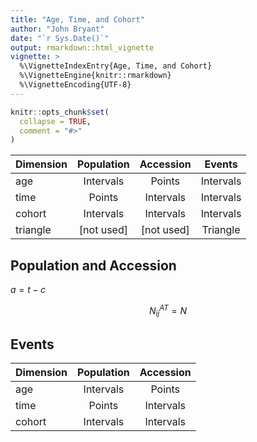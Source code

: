 ```yaml
---
title: "Age, Time, and Cohort"
author: "John Bryant"
date: "`r Sys.Date()`"
output: rmarkdown::html_vignette
vignette: >
  %\VignetteIndexEntry{Age, Time, and Cohort}
  %\VignetteEngine{knitr::rmarkdown}
  %\VignetteEncoding{UTF-8}
---
```


```r
knitr::opts_chunk$set(
  collapse = TRUE,
  comment = "#>"
)
```


| Dimension | Population | Accession | Events |
|:----------|:----------:|:---------:|:------:|
| age | Intervals | Points | Intervals |
| time | Points | Intervals | Intervals |
| cohort | Intervals | Intervals | Intervals |
| triangle | [not used] | [not used] | Triangle |


## Population and Accession




$a = t - c$

$$
N_{ij}^{AT} = N_{}
$$


## Events

| Dimension | Population | Accession |
|:----------|:----------:|:---------:|
| age | Intervals | Points |
| time | Points | Intervals |
| cohort | Intervals | Intervals |
